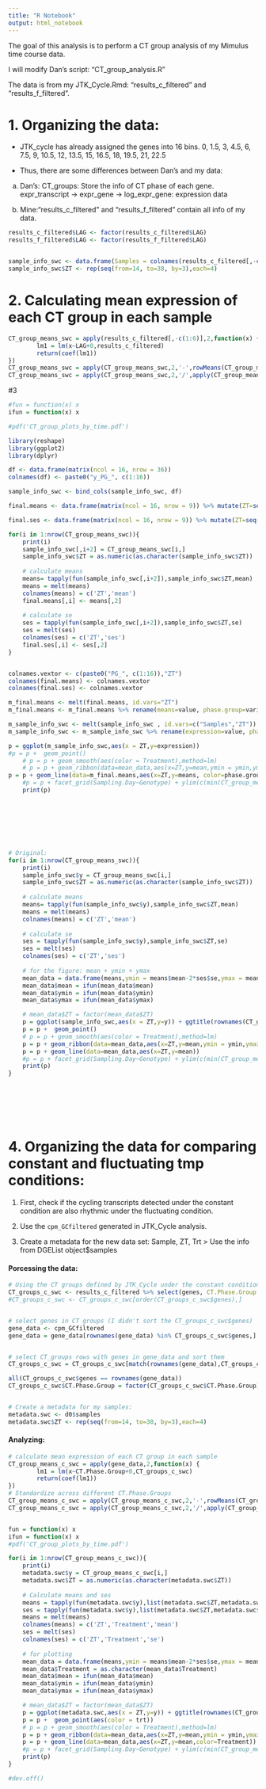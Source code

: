 ```yaml
---
title: "R Notebook"
output: html_notebook
---
```


The goal of this analysis is to perform a CT group analysis of my Mimulus time course data.

I will modify Dan's script: "CT_group_analysis.R"

The data is from my JTK_Cycle.Rmd: "results_c_filtered" and "results_f_filtered".

# 1. Organizing the data:

- JTK_cycle has already assigned the genes into 16 bins.
0, 1.5, 3, 4.5, 6, 7.5, 9, 10.5, 12, 13.5, 15, 16.5, 18, 19.5, 21, 22.5


- Thus, there are some differences between Dan's and my data:
(a) Dan's: 
    CT_groups: Store the info of CT phase of each gene.
    expr_transcript -> expr_gene -> log_expr_gene: expression data
    
(b) Mine:"results_c_filtered" and "results_f_filtered" contain all info of my data.
```r
results_c_filtered$LAG <- factor(results_c_filtered$LAG)
results_f_filtered$LAG <- factor(results_f_filtered$LAG)


sample_info_swc <- data.frame(Samples = colnames(results_c_filtered[,-c(1:6)]), stringsAsFactors = F)
sample_info_swc$ZT <- rep(seq(from=14, to=38, by=3),each=4)

```





# 2. Calculating mean expression of each CT group in each sample
```r
CT_group_means_swc = apply(results_c_filtered[,-c(1:6)],2,function(x) {
		lm1 = lm(x~LAG+0,results_c_filtered)
		return(coef(lm1))
})
CT_group_means_swc = apply(CT_group_means_swc,2,'-',rowMeans(CT_group_means_swc))
CT_group_means_swc = apply(CT_group_means_swc,2,'/',apply(CT_group_means_swc,1,sd))

```





#3 

```r
#fun = function(x) x
ifun = function(x) x

#pdf('CT_group_plots_by_time.pdf')

library(reshape)
library(ggplot2)
library(dplyr)

df <- data.frame(matrix(ncol = 16, nrow = 36))
colnames(df) <- paste0("y_PG_", c(1:16))

sample_info_swc <- bind_cols(sample_info_swc, df)

final.means <- data.frame(matrix(ncol = 16, nrow = 9)) %>% mutate(ZT=seq(from=14, to=38, by=3))

final.ses <- data.frame(matrix(ncol = 16, nrow = 9)) %>% mutate(ZT=seq(from=14, to=38, by=3))

for(i in 1:nrow(CT_group_means_swc)){
	print(i)
	sample_info_swc[,i+2] = CT_group_means_swc[i,]
	sample_info_swc$ZT = as.numeric(as.character(sample_info_swc$ZT))
	
	# calculate means
	means= tapply(fun(sample_info_swc[,i+2]),sample_info_swc$ZT,mean)
	means = melt(means)
	colnames(means) = c('ZT','mean')
	final.means[,i] <- means[,2]
	
	# calculate se
	ses = tapply(fun(sample_info_swc[,i+2]),sample_info_swc$ZT,se)
	ses = melt(ses)
	colnames(ses) = c('ZT','ses')
	final.ses[,i] <- ses[,2]
}


colnames.vextor <- c(paste0("PG_", c(1:16)),"ZT")
colnames(final.means) <- colnames.vextor
colnames(final.ses) <- colnames.vextor

m_final.means <- melt(final.means, id.vars="ZT")
m_final.means <- m_final.means %>% rename(means=value, phase.group=variable)

m_sample_info_swc <- melt(sample_info_swc , id.vars=c("Samples","ZT"))
m_sample_info_swc <- m_sample_info_swc %>% rename(expression=value, phase.group=variable)

p = ggplot(m_sample_info_swc,aes(x = ZT,y=expression))
#p = p +  geom_point()
	# p = p + geom_smooth(aes(color = Treatment),method=lm)
	# p = p + geom_ribbon(data=mean_data,aes(x=ZT,y=mean,ymin = ymin,ymax=ymax, linetype=NA),alpha = .2)
p = p + geom_line(data=m_final.means,aes(x=ZT,y=means, color=phase.group)) 
	#p = p + facet_grid(Sampling.Day~Genotype) + ylim(c(min(CT_group_means_swc),max(CT_group_means_swc)))
	print(p)		








# Original:
for(i in 1:nrow(CT_group_means_swc)){
	print(i)
	sample_info_swc$y = CT_group_means_swc[i,]
	sample_info_swc$ZT = as.numeric(as.character(sample_info_swc$ZT))
	
	# calculate means
	means= tapply(fun(sample_info_swc$y),sample_info_swc$ZT,mean)
	means = melt(means)
	colnames(means) = c('ZT','mean')
	
	# calculate se
	ses = tapply(fun(sample_info_swc$y),sample_info_swc$ZT,se)
	ses = melt(ses)
	colnames(ses) = c('ZT','ses')
	
	# for the figure: mean + ymin + ymax
	mean_data = data.frame(means,ymin = means$mean-2*ses$se,ymax = means$mean+2*ses$se,stringsAsFactors=F)
	mean_data$mean = ifun(mean_data$mean)
	mean_data$ymin = ifun(mean_data$ymin)
	mean_data$ymax = ifun(mean_data$ymax)

	# mean_data$ZT = factor(mean_data$ZT)
	p = ggplot(sample_info_swc,aes(x = ZT,y=y)) + ggtitle(rownames(CT_group_means_swc)[i])
	p = p +  geom_point()
	# p = p + geom_smooth(aes(color = Treatment),method=lm)
	p = p + geom_ribbon(data=mean_data,aes(x=ZT,y=mean,ymin = ymin,ymax=ymax, linetype=NA),alpha = .2)
	p = p + geom_line(data=mean_data,aes(x=ZT,y=mean)) 
	#p = p + facet_grid(Sampling.Day~Genotype) + ylim(c(min(CT_group_means_swc),max(CT_group_means_swc)))
	print(p)		
}








```


# 4. Organizing the data for comparing constant and fluctuating tmp conditions:
1. First, check if the cycling transcripts detected under the constant condition are also rhythmic under the fluctuating condition.

2. Use the `cpm_GCfiltered` generated in JTK_Cycle analysis.

3. Create a metadata for the new data set: Sample, ZT, Trt
> Use the info from DGEList object$samples


#### Porcessing the data:
```r
# Using the CT groups defined by JTK_Cycle under the constant condition:
CT_groups_c_swc <- results_c_filtered %>% select(genes, CT.Phase.Group = LAG)
#CT_groups_c_swc <- CT_groups_c_swc[order(CT_groups_c_swc$genes),]


# select genes in CT groups (I didn't sort the CT_groups_c_swc$genes)
gene_data <- cpm_GCfiltered
gene_data = gene_data[rownames(gene_data) %in% CT_groups_c_swc$genes,]


# select CT_groups rows with genes in gene_data and sort them
CT_groups_c_swc = CT_groups_c_swc[match(rownames(gene_data),CT_groups_c_swc$genes),]

all(CT_groups_c_swc$genes == rownames(gene_data))
CT_groups_c_swc$CT.Phase.Group = factor(CT_groups_c_swc$CT.Phase.Group)


# Create a metadata for my samples:
metadata.swc <- d0$samples
metadata.swc$ZT <- rep(seq(from=14, to=38, by=3),each=4)

```

#### Analyzing:
```r
# calculate mean expression of each CT group in each sample
CT_group_means_c_swc = apply(gene_data,2,function(x) {
		lm1 = lm(x~CT.Phase.Group+0,CT_groups_c_swc)
		return(coef(lm1))
})
# Standardize across different CT.Phase.Groups
CT_group_means_c_swc = apply(CT_group_means_c_swc,2,'-',rowMeans(CT_group_means_c_swc))
CT_group_means_c_swc = apply(CT_group_means_c_swc,2,'/',apply(CT_group_means_c_swc,1,sd))


fun = function(x) x
ifun = function(x) x
#pdf('CT_group_plots_by_time.pdf')

for(i in 1:nrow(CT_group_means_c_swc)){
	print(i)
	metadata.swc$y = CT_group_means_c_swc[i,]
	metadata.swc$ZT = as.numeric(as.character(metadata.swc$ZT))
	
	# Calculate means and ses
	means = tapply(fun(metadata.swc$y),list(metadata.swc$ZT,metadata.swc$trt),mean)
	ses = tapply(fun(metadata.swc$y),list(metadata.swc$ZT,metadata.swc$trt),se)
	means = melt(means)
	colnames(means) = c('ZT','Treatment','mean')
	ses = melt(ses)
	colnames(ses) = c('ZT','Treatment','se')
	
	# for plotting
	mean_data = data.frame(means,ymin = means$mean-2*ses$se,ymax = means$mean+2*ses$se,stringsAsFactors=F)
	mean_data$Treatment = as.character(mean_data$Treatment)
	mean_data$mean = ifun(mean_data$mean)
	mean_data$ymin = ifun(mean_data$ymin)
	mean_data$ymax = ifun(mean_data$ymax)

	# mean_data$ZT = factor(mean_data$ZT)
	p = ggplot(metadata.swc,aes(x = ZT,y=y)) + ggtitle(rownames(CT_group_means_c_swc)[i])
	p = p +  geom_point(aes(color = trt))
	# p = p + geom_smooth(aes(color = Treatment),method=lm)
	p = p + geom_ribbon(data=mean_data,aes(x=ZT,y=mean,ymin = ymin,ymax=ymax, linetype=NA,group = Treatment),alpha = .2)
	p = p + geom_line(data=mean_data,aes(x=ZT,y=mean,color=Treatment)) 
	#p = p + facet_grid(Sampling.Day~Genotype) + ylim(c(min(CT_group_means),max(CT_group_means)))
	print(p)		
}

#dev.off()


```













